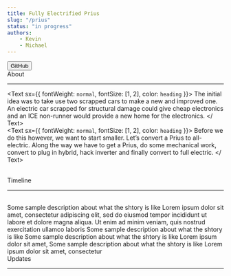```yaml
---
title: Fully Electrified Prius
slug: "/prius"
status: "in progress"
authors:
    - Kevin
    - Michael
---
```


<ProjectHeader name="prius-car-icons-vector.png" title="Fully Electrified Prius" status="in progress">
    <Button color="#242424" url="https://github.com/mmcatcd"> GitHub </Button>
</ ProjectHeader>
<br />

<div style={{ marginLeft: `175px` }}>
<Text sx={{ fontWeight: `medium`, fontSize: [3, 4], color: `heading` }}>
    About
</Text>

---

<Text sx={{ fontWeight: `normal`, fontSize: [1, 2], color: `heading` }}>
    The initial idea was to take use two scrapped cars to make a new and improved one. An electric car scrapped for structural damage could give cheap electronics and an ICE non-runner would provide a new home for the electronics. 
</ Text>
<br />
<Text sx={{ fontWeight: `normal`, fontSize: [1, 2], color: `heading` }}>
    Before we do this however, we want to start smaller. Let’s convert a Prius to all-electric. Along the way we have to get a Prius, do some mechanical work, convert to plug in hybrid, hack inverter and finally convert to full electric.
</ Text>

</div>
<br />

<div style={{ marginLeft: `175px` }}>
<Text sx={{ fontWeight: `medium`, fontSize: [3, 4], color: `heading` }}>
    Timeline
</Text>

---
</div>

<br />
<Timeline title="Title" status="Completed" date="19.8.2020" type="normal">
    Some sample description about what the shtory is like Lorem ipsum dolor sit amet, consectetur adipiscing elit, sed do eiusmod tempor incididunt ut labore et dolore magna aliqua. Ut enim ad minim veniam, quis nostrud exercitation ullamco laboris
</Timeline>
<Timeline title="In progress at the moment" status="In progress" type="normal">
    Some sample description about what the shtory is like 
</Timeline>
<Timeline title="Not begun" status="Not started" type="normal">
    Some sample description about what the shtory is like Lorem ipsum dolor sit amet,
</Timeline>
<Timeline title="Not begun, but last thing" status="Not started" type="end">
    Some sample description about what the shtory is like Lorem ipsum dolor sit amet, consectetur 
</Timeline>

<br />

<div style={{ marginLeft: `175px` }}>
<Text sx={{ fontWeight: `medium`, fontSize: [3, 4], color: `heading` }}>
    Updates
</Text>

---

</div>